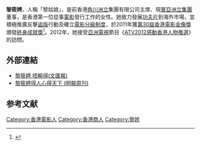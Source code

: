 '''黎筱娉'''{{bd|}}，人稱「黎姑娘」，是前香港[[角川洲立|角川洲立]]集團有限公司主席、現[[寰亞洲立集團|寰亞洲立集團]]董事，是香港第一位從事[[電影|電影]]發行工作的女性。她致力發展[[功夫片|功夫片]]到海外市場，並積極推廣反擊[[盜版|盜版]]行動及確立[[電影分級制度|電影分級制度]]，於2011年獲[[第30屆香港電影金像獎|第30屆香港電影金像獎]]頒發[[香港電影金像獎終身成就獎|終身成就獎]]<ref>{{Cite web |url=http://dailynews.sina.com/bg/ent/film/sinacn/20110330/19402336901.html |title=群星亮相金像奬特刊 黎筱娉獲終身成就奬惹爭議 |accessdate=2011-03-31 |archive-date=2011-04-23 |archive-url=https://web.archive.org/web/20110423030920/http://dailynews.sina.com/bg/ent/film/sinacn/20110330/19402336901.html |dead-url=no }}</ref>。2012年，她接受[[亞洲電視|亞洲電視]]節目《[[ATV2012感動香港人物推選|ATV2012感動香港人物推選]]》的訪問。

==外部連結==
* [http://paper.wenweipo.com/2008/10/01/RW0810010001.htm 黎筱娉 唔輸得(文匯報)]{{Wayback|url=http://paper.wenweipo.com/2008/10/01/RW0810010001.htm |date=20110625063838 }}
* [http://www2.mingpaoweekly.com/contents/?id=4186 黎筱娉得人心得天下 (明報周刊)]{{dead link|date=2018年5月 |bot=InternetArchiveBot |fix-attempted=yes }}
==参考文献==	
<references />
{{香港電影金像獎終身成就獎|第30屆}}
{{感動香港}}
[[Category:香港電影人|Category:香港電影人]]
[[Category:香港商人|Category:香港商人]]
[[Category:黎姓|Category:黎姓]]
